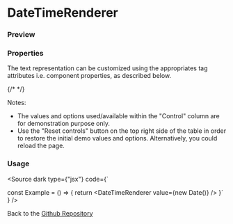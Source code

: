 
<Meta of={DateTimeRendererStories} name="DateTimeRenderer Documentation"  />

# DateTimeRenderer

<Description of={DateTimeRendererStories} />

### Preview

<Primary />

### Properties

The text representation can be customized using the appropriates tag attributes i.e. component properties, as described below.

<Controls of={DateTimeRendererStories.Playground} />
{/* <ArgTypes of={DateTimeRendererStories} sort="requiredFirst" /> */}

Notes:

- The values and options used/available within the "Control" column are for demonstration purpose only.
- Use the "Reset controls" button on the top right side of the table in order to restore the initial demo values and options. Alternatively, you could reload the page.

### Usage

<Source dark type={"jsx"} code={`

const Example = () => {
    return <DateTimeRenderer value={new Date()} />
}`
} />

Back to the [Github Repository](https://github.com/khatastroffik/react-text-renderer-components)
